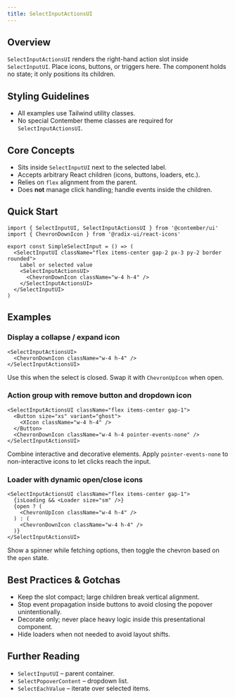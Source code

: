 ```yaml
---
title: SelectInputActionsUI
---
```


<!-- Edited by human: false -->
<!-- Examples count: 6 -->
<!-- Source examples: 0 -->
<!-- Playground examples: 0 -->
<!-- External examples: 6 -->
<!-- Import examples: 5 -->

## Overview
`SelectInputActionsUI` renders the right-hand action slot inside `SelectInputUI`.
Place icons, buttons, or triggers here. The component holds no state; it only positions its children.

## Styling Guidelines
* All examples use Tailwind utility classes.
* No special Contember theme classes are required for `SelectInputActionsUI`.

## Core Concepts
* Sits inside `SelectInputUI` next to the selected label.
* Accepts arbitrary React children (icons, buttons, loaders, etc.).
* Relies on `flex` alignment from the parent.
* Does **not** manage click handling; handle events inside the children.

## Quick Start
```tsx
import { SelectInputUI, SelectInputActionsUI } from '@contember/ui'
import { ChevronDownIcon } from '@radix-ui/react-icons'

export const SimpleSelectInput = () => (
  <SelectInputUI className="flex items-center gap-2 px-3 py-2 border rounded">
    Label or selected value
    <SelectInputActionsUI>
      <ChevronDownIcon className="w-4 h-4" />
    </SelectInputActionsUI>
  </SelectInputUI>
)
```

## Examples

### Display a collapse / expand icon
```tsx
<SelectInputActionsUI>
  <ChevronDownIcon className="w-4 h-4" />
</SelectInputActionsUI>
```
Use this when the select is closed. Swap it with `ChevronUpIcon` when open.

### Action group with remove button and dropdown icon
```tsx
<SelectInputActionsUI className="flex items-center gap-1">
  <Button size="xs" variant="ghost">
    <XIcon className="w-4 h-4" />
  </Button>
  <ChevronDownIcon className="w-4 h-4 pointer-events-none" />
</SelectInputActionsUI>
```
Combine interactive and decorative elements. Apply `pointer-events-none` to non-interactive icons to let clicks reach the input.

### Loader with dynamic open/close icons
```tsx
<SelectInputActionsUI className="flex items-center gap-1">
  {isLoading && <Loader size="sm" />}
  {open ? (
    <ChevronUpIcon className="w-4 h-4" />
  ) : (
    <ChevronDownIcon className="w-4 h-4" />
  )}
</SelectInputActionsUI>
```
Show a spinner while fetching options, then toggle the chevron based on the `open` state.

## Best Practices & Gotchas
* Keep the slot compact; large children break vertical alignment.
* Stop event propagation inside buttons to avoid closing the popover unintentionally.
* Decorate only; never place heavy logic inside this presentational component.
* Hide loaders when not needed to avoid layout shifts.

## Further Reading
* `SelectInputUI` – parent container.
* `SelectPopoverContent` – dropdown list.
* `SelectEachValue` – iterate over selected items.

<!-- End of Generated Documentation -->
